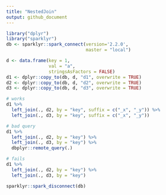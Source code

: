 ```yaml
---
title: "NestedJoin"
output: github_document
---
```


```r
library("dplyr")
library("sparklyr")
db <- sparklyr::spark_connect(version='2.2.0', 
                              master = "local")

d <- data.frame(key = 1, 
                val = "a", 
                stringsAsFactors = FALSE)
d1 <- dplyr::copy_to(db, d, "d1", overwrite = TRUE)
d2 <- dplyr::copy_to(db, d, "d2", overwrite = TRUE)
d3 <- dplyr::copy_to(db, d, "d3", overwrite = TRUE)

# works
d1 %>% 
  left_join(., d2, by = "key", suffix = c("_x", "_y")) %>% 
  left_join(., d3, by = "key", suffix = c("_x", "_y"))

# bad query
d1 %>% 
  left_join(., d2, by = "key") %>% 
  left_join(., d3, by = "key") %>%
  dbplyr::remote_query(.)

# fails
d1 %>% 
  left_join(., d2, by = "key") %>% 
  left_join(., d3, by = "key")

sparklyr::spark_disconnect(db)
```



